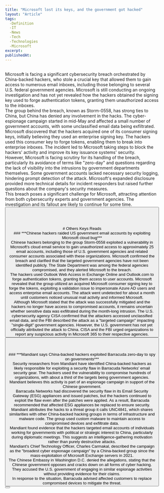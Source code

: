 ```yaml
---
title: "Microsoft lost its keys, and the government got hacked"
layout: "Article"
tags: 
  -Definition
  -IT
  -News
  -Tech
  -Technologies
  -Microsoft
excerpt:
publishedAt:
---
```

<br/>
Microsoft is facing a significant cybersecurity breach orchestrated by China-backed hackers, who stole a crucial key that allowed them to gain access to numerous email inboxes, including those belonging to several U.S. federal government agencies. Microsoft is still conducting an ongoing investigation and has not yet revealed how the hackers obtained the signing key used to forge authentication tokens, granting them unauthorized access to the inboxes.
<br/>
The group behind the breach, known as Storm-0558, has strong ties to China, but China has denied any involvement in the hacks. The cyber-espionage campaign started in mid-May and affected a small number of government accounts, with some unclassified email data being exfiltrated.
<br/>
Microsoft discovered that the hackers acquired one of its consumer signing keys, initially believing they used an enterprise signing key. The hackers used this consumer key to forge tokens, enabling them to break into enterprise inboxes. The incident led to Microsoft taking steps to block the hackers' activity and improve its key issuance systems' security.
<br/>
However, Microsoft is facing scrutiny for its handling of the breach, particularly its avoidance of terms like "zero-day" and questions regarding the lack of visibility into the intrusions by government departments themselves. Some government accounts lacked necessary security logging, hindering prompt detection of the attack. Microsoft's expanded disclosure provided more technical details for incident responders but raised further questions about the company's security measures.
<br/>
This breach poses a significant challenge for Microsoft, attracting attention from both cybersecurity experts and government agencies. The investigation and its fallout are likely to continue for some time.
<br/>
<Button
  address="https://techcrunch.com/2023/07/17/microsoft-lost-keys-government-hacked/"
  text="Source"
/>
<br/>
<br/>
<br/>
<br/>
# Others Keys Reads
<br/>
### ***Chinese hackers raided US government email accounts by exploiting Microsoft cloud bug***
<br/>
<Image src="/US-China.jpeg" alt="" width={600} height={500} />
<br />
Chinese hackers belonging to the group Storm-0558 exploited a vulnerability in Microsoft's cloud email service to gain unauthorized access to approximately 25 email accounts, including those of U.S. government agencies and related consumer accounts associated with these organizations. Microsoft confirmed the breach and clarified that the targeted government agencies have not been identified publicly. The State Department was among the federal agencies compromised, and they alerted Microsoft to the breach.
<br/>
The hackers used Outlook Web Access in Exchange Online and Outlook.com to forge authentication tokens, granting them access to user accounts. Microsoft revealed that the group utilized an acquired Microsoft consumer signing key to forge the tokens, exploiting a validation issue to impersonate Azure AD users and access enterprise email accounts. The attack went undetected for about a month until customers noticed unusual mail activity and informed Microsoft.
<br/>
Although Microsoft stated that the attack was successfully mitigated and the hackers no longer have access to compromised accounts, it remains uncertain whether sensitive data was exfiltrated during the month-long intrusion. The U.S. cybersecurity agency CISA confirmed that the attackers accessed unclassified email data, and the FBI described the attack as a "targeted campaign" impacting "single-digit" government agencies. However, the U.S. government has not yet officially attributed the attack to China. CISA and the FBI urged organizations to report any suspicious activity in Microsoft 365 to their respective agencies.
<br/>
<Button
  address="https://techcrunch.com/2023/07/12/chinese-hackers-us-government-microsoft-email/"
  text="Source"
/>
<br/>
<br/>
<br/>
### ***Mandiant says China-backed hackers exploited Barracuda zero-day to spy on governments***
<br/>
<Image src="/GettyImages-477538536.jpeg" alt="" width={600} height={500} />
<br />
Security researchers from Mandiant have identified China-backed hackers as likely responsible for exploiting a security flaw in Barracuda Networks' email security gear. The hackers used the vulnerability to compromise hundreds of organizations, with about a third of the targets being government agencies. Mandiant believes this activity is part of an espionage campaign in support of the Chinese government.
<br/>
Barracuda Networks had discovered the security flaw in its Email Security Gateway (ESG) appliances and issued patches, but the hackers continued to exploit the flaw even after the patches were applied. As a result, Barracuda recommended that affected ESG appliances be replaced to ensure security.
<br/>
Mandiant attributes the hacks to a threat group it calls UNC4841, which shares similarities with other China-backed hacking groups in terms of infrastructure and malware code. The group used custom malware to maintain access to compromised devices and exfiltrate data.
<br/>
Mandiant found evidence that the hackers targeted email accounts of individuals working for governments with political or strategic interest to China, particularly during diplomatic meetings. This suggests an intelligence-gathering motivation rather than purely destructive attacks.
<br/>
Mandiant's Chief Technology Officer, Charles Carmakal, described the campaign as the "broadest cyber espionage campaign" by a China-backed group since the mass-exploitation of Microsoft Exchange servers in 2021.
<br/>
The Chinese Embassy in Washington D.C. denied the allegations, stating that the Chinese government opposes and cracks down on all forms of cyber hacking. They accused the U.S. government of engaging in similar espionage activities without providing evidence for their claims.
<br/>
In response to the situation, Barracuda advised affected customers to replace compromised devices to mitigate the threat.
<br/>
<Button
  address="https://techcrunch.com/2023/06/15/mandiant-china-hackers-barracuda-espionage-governments/"
  text="Source"
/>